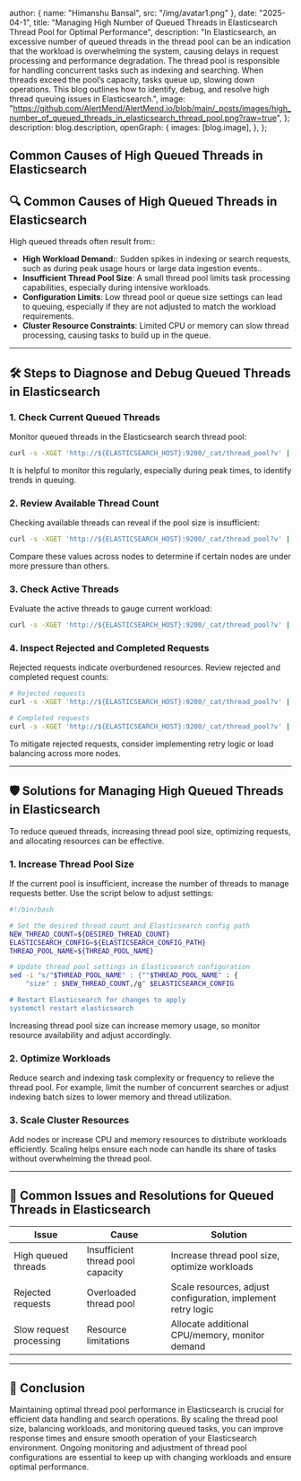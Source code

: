 
  author: { name: "Himanshu Bansal", src: "/img/avatar1.png" },
  date: "2025-04-1",
  title: "Managing High Number of Queued Threads in Elasticsearch Thread Pool for Optimal Performance",
  description:
    "In Elasticsearch, an excessive number of queued threads in the thread pool can be an indication that the workload is overwhelming the system, causing delays in request processing and performance degradation. The thread pool is responsible for handling concurrent tasks such as indexing and searching. When threads exceed the pool’s capacity, tasks queue up, slowing down operations. This blog outlines how to identify, debug, and resolve high thread queuing issues in Elasticsearch.",
  image:
    "https://github.com/AlertMend/AlertMend.io/blob/main/_posts/images/high_number_of_queued_threads_in_elasticsearch_thread_pool.png?raw=true",
};
  description: blog.description,
  openGraph: {
    images: [blog.image],
  },
};


## Common Causes of High Queued Threads in Elasticsearch

## 🔍 **Common Causes of High Queued Threads in Elasticsearch**

High queued threads often result from::
- **High Workload Demand:**: Sudden spikes in indexing or search requests, such as during peak usage hours or large data ingestion events..
- **Insufficient Thread Pool Size**: A small thread pool limits task processing capabilities, especially during intensive workloads.
- **Configuration Limits**: Low thread pool or queue size settings can lead to queuing, especially if they are not adjusted to match the workload requirements.
- **Cluster Resource Constraints**: Limited CPU or memory can slow thread processing, causing tasks to build up in the queue.

---

## 🛠️ **Steps to Diagnose and Debug Queued Threads in Elasticsearch**

### 1. **Check Current Queued Threads**
Monitor queued threads in the Elasticsearch search thread pool:
```bash
curl -s -XGET 'http://${ELASTICSEARCH_HOST}:9200/_cat/thread_pool?v' | grep -E '^search' | awk '{print $5}'
```
It is helpful to monitor this regularly, especially during peak times, to identify trends in queuing.

### 2. **Review Available Thread Count**
Checking available threads can reveal if the pool size is insufficient:
```bash
curl -s -XGET 'http://${ELASTICSEARCH_HOST}:9200/_cat/thread_pool?v' | grep -E '^search' | awk '{print $4}'
```
Compare these values across nodes to determine if certain nodes are under more pressure than others.

### 3. **Check Active Threads**
Evaluate the active threads to gauge current workload:
```bash
curl -s -XGET 'http://${ELASTICSEARCH_HOST}:9200/_cat/thread_pool?v' | grep -E '^search' | awk '{print $3}'
```

### 4. **Inspect Rejected and Completed Requests**
Rejected requests indicate overburdened resources. Review rejected and completed request counts:
```bash
# Rejected requests
curl -s -XGET 'http://${ELASTICSEARCH_HOST}:9200/_cat/thread_pool?v' | grep -E '^search' | awk '{print $6}'

# Completed requests
curl -s -XGET 'http://${ELASTICSEARCH_HOST}:9200/_cat/thread_pool?v' | grep -E '^search' | awk '{print $7}'
```
To mitigate rejected requests, consider implementing retry logic or load balancing across more nodes.

---

## 🛡️ **Solutions for Managing High Queued Threads in Elasticsearch**

To reduce queued threads, increasing thread pool size, optimizing requests, and allocating resources can be effective.

### 1. **Increase Thread Pool Size**

If the current pool is insufficient, increase the number of threads to manage requests better. Use the script below to adjust settings:
```bash
#!/bin/bash

# Set the desired thread count and Elasticsearch config path
NEW_THREAD_COUNT=${DESIRED_THREAD_COUNT}
ELASTICSEARCH_CONFIG=${ELASTICSEARCH_CONFIG_PATH}
THREAD_POOL_NAME=${THREAD_POOL_NAME}

# Update thread pool settings in Elasticsearch configuration
sed -i "s/"$THREAD_POOL_NAME" : {""$THREAD_POOL_NAME" : {
    "size" : $NEW_THREAD_COUNT,/g" $ELASTICSEARCH_CONFIG

# Restart Elasticsearch for changes to apply
systemctl restart elasticsearch
```
Increasing thread pool size can increase memory usage, so monitor resource availability and adjust accordingly.

### 2. **Optimize Workloads**
Reduce search and indexing task complexity or frequency to relieve the thread pool. For example, limit the number of concurrent searches or adjust indexing batch sizes to lower memory and thread utilization.

### 3. **Scale Cluster Resources**
Add nodes or increase CPU and memory resources to distribute workloads efficiently. Scaling helps ensure each node can handle its share of tasks without overwhelming the thread pool.

---

## 🔄 **Common Issues and Resolutions for Queued Threads in Elasticsearch**

| **Issue**                | **Cause**                           | **Solution**                                   |
|--------------------------|-------------------------------------|------------------------------------------------|
| High queued threads	     | Insufficient thread pool capacity   | Increase thread pool size, optimize workloads |
| Rejected requests        | Overloaded thread pool              | Scale resources, adjust configuration, implement retry logic  |
| Slow request processing  | Resource limitations                | Allocate additional CPU/memory, monitor demand	        |

---

## 🚀 **Conclusion**

Maintaining optimal thread pool performance in Elasticsearch is crucial for efficient data handling and search operations. By scaling the thread pool size, balancing workloads, and monitoring queued tasks, you can improve response times and ensure smooth operation of your Elasticsearch environment. Ongoing monitoring and adjustment of thread pool configurations are essential to keep up with changing workloads and ensure optimal performance.